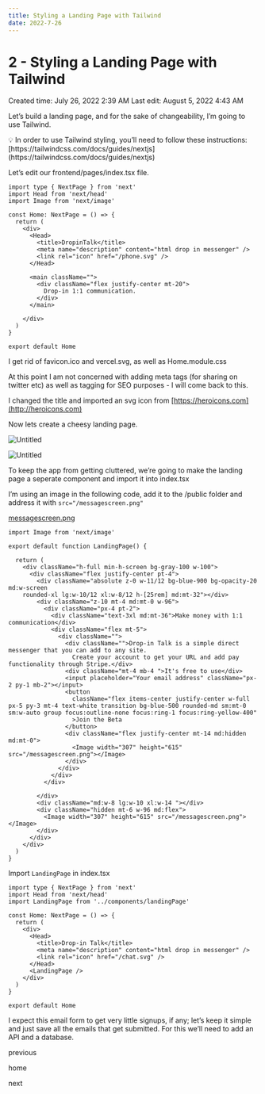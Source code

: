 ```yaml
---
title: Styling a Landing Page with Tailwind
date: 2022-7-26
---
```


# 2 - Styling a Landing Page with Tailwind

Created time: July 26, 2022 2:39 AM
Last edit: August 5, 2022 4:43 AM

Let’s build a landing page, and for the sake of changeability, I’m going to use Tailwind.

<aside>
💡 In order to use Tailwind styling, you’ll need to follow these instructions: [https://tailwindcss.com/docs/guides/nextjs](https://tailwindcss.com/docs/guides/nextjs)

</aside>

Let’s edit our frontend/pages/index.tsx file.

```tsx
import type { NextPage } from 'next'
import Head from 'next/head'
import Image from 'next/image'

const Home: NextPage = () => {
  return (
    <div>
      <Head>
        <title>DropinTalk</title>
        <meta name="description" content="html drop in messenger" />
        <link rel="icon" href="/phone.svg" />
      </Head>

      <main className="">
        <div className="flex justify-center mt-20">
          Drop-in 1:1 communication.
        </div>
      </main>

    </div>
  )
}

export default Home
```

I get rid of favicon.ico and vercel.svg, as well as Home.module.css

At this point I am not concerned with adding meta tags (for sharing on twitter etc) as well as tagging for SEO purposes - I will come back to this.

I changed the title and imported an svg icon from [https://heroicons.com](http://heroicons.com)

Now lets create a cheesy landing page.

![Untitled](2%20-%20Styling%20a%20Landing%20Page%20with%20Tailwind%203227cfbd95fc47a6ba07d86422c75280/Untitled.png)

![Untitled](2%20-%20Styling%20a%20Landing%20Page%20with%20Tailwind%203227cfbd95fc47a6ba07d86422c75280/Untitled%201.png)

To keep the app from getting cluttered, we’re going to make the landing page a seperate component and import it into index.tsx

I’m using an image in the following code, add it to the /public folder and address it with `src="/messagescreen.png"`

[messagescreen.png](2%20-%20Styling%20a%20Landing%20Page%20with%20Tailwind%203227cfbd95fc47a6ba07d86422c75280/messagescreen.png)

```tsx
import Image from 'next/image'

export default function LandingPage() {

  return (
    <div className="h-full min-h-screen bg-gray-100 w-100">
      <div className="flex justify-center pt-4">
        <div className="absolute z-0 w-11/12 bg-blue-900 bg-opacity-20 md:w-screen 
    rounded-xl lg:w-10/12 xl:w-8/12 h-[25rem] md:mt-32"></div>
        <div className="z-10 mt-4 md:mt-0 w-96">
          <div className="px-4 pt-2">
            <div className="text-3xl md:mt-36">Make money with 1:1 communication</div>
            <div className="flex mt-5">
              <div className="">
                <div className="">Drop-in Talk is a simple direct messenger that you can add to any site.
                  Create your account to get your URL and add pay functionality through Stripe.</div>
                <div className="mt-4 mb-4 ">It's free to use</div>
                <input placeholder="Your email address" className="px-2 py-1 mb-2"></input>
                <button
                  className="flex items-center justify-center w-full px-5 py-3 mt-4 text-white transition bg-blue-500 rounded-md sm:mt-0 sm:w-auto group focus:outline-none focus:ring-1 focus:ring-yellow-400"
                  >Join the Beta
                </button>
                <div className="flex justify-center mt-14 md:hidden md:mt-0">
                  <Image width="307" height="615" src="/messagescreen.png"></Image>
                </div>
              </div>
            </div>
          </div>

        </div>
        <div className="md:w-8 lg:w-10 xl:w-14 "></div>
        <div className="hidden mt-6 w-96 md:flex">
          <Image width="307" height="615" src="/messagescreen.png"></Image>
        </div>
      </div>
    </div>
  )
}
```

Import `LandingPage` in index.tsx

```tsx
import type { NextPage } from 'next'
import Head from 'next/head'
import LandingPage from '../components/landingPage'

const Home: NextPage = () => {
  return (
    <div>
      <Head>
        <title>Drop-in Talk</title>
        <meta name="description" content="html drop in messenger" />
        <link rel="icon" href="/chat.svg" />
      </Head>
      <LandingPage />
    </div>
  )
}

export default Home
```

I expect this email form to get very little signups, if any; let’s keep it simple and just save all the emails that get submitted. For this we’ll need to add an API and a database.

previous

home

next